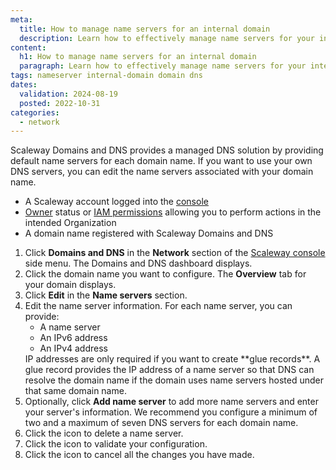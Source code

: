 ```yaml
---
meta:
  title: How to manage name servers for an internal domain
  description: Learn how to effectively manage name servers for your internal domains. This guide covers editing name server information, adding and removing name servers, and validating configurations through the intuitive Domains and DNS dashboard.
content:
  h1: How to manage name servers for an internal domain
  paragraph: Learn how to effectively manage name servers for your internal domains. This guide covers editing name server information, adding and removing name servers, and validating configurations through the intuitive Domains and DNS dashboard.
tags: nameserver internal-domain domain dns
dates:
  validation: 2024-08-19
  posted: 2022-10-31
categories:
  - network
---
```


Scaleway Domains and DNS provides a managed DNS solution by providing default name servers for each domain name. If you want to use your own DNS servers, you can edit the name servers associated with your domain name.

<Macro id="requirements" />

- A Scaleway account logged into the [console](https://console.scaleway.com)
- [Owner](/iam/concepts/#owner) status or [IAM permissions](/iam/concepts/#permission) allowing you to perform actions in the intended Organization
- A domain name registered with Scaleway Domains and DNS

1. Click **Domains and DNS** in the **Network** section of the [Scaleway console](https://console.scaleway.com) side menu. The Domains and DNS dashboard displays.
2. Click the domain name you want to configure. The **Overview** tab for your domain displays.
3. Click **Edit** in the **Name servers** section.
4. Edit the name server information. For each name server, you can provide:
    * A name server
    * An IPv6 address
    * An IPv4 address
    <Message type="tip">
      IP addresses are only required if you want to create **glue records**. A glue record provides the IP address of a name server so that DNS can resolve the domain name if the domain uses name servers hosted under that same domain name.
    </Message>
5. Optionally, click **Add name server** to add more name servers and enter your server's information.
    <Message type="tip">
      We recommend you configure a minimum of two and a maximum of seven DNS servers for each domain name.
    </Message>
6. Click the <Icon name="delete" /> icon to delete a name server.
7. Click the <Icon name="validate" /> icon to validate your configuration.
8. Click the <Icon name="cancel" /> icon to cancel all the changes you have made.


